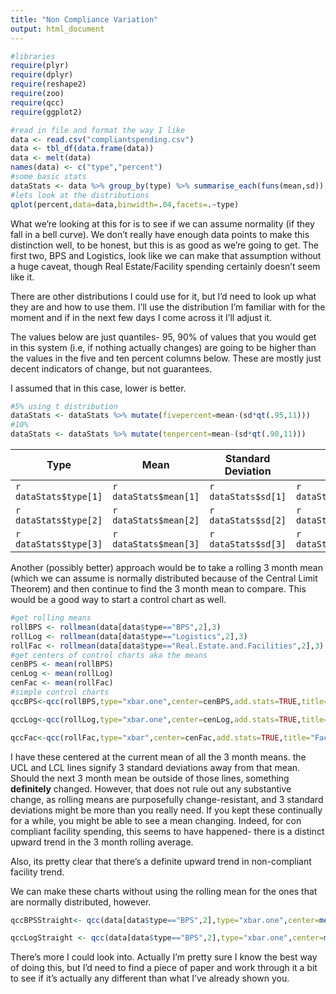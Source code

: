 ```yaml
---
title: "Non Compliance Variation"
output: html_document
---
```


```r
#libraries
require(plyr)
require(dplyr)
require(reshape2)
require(zoo)
require(qcc)
require(ggplot2)

#read in file and format the way I like
data <- read.csv("compliantspending.csv")
data <- tbl_df(data.frame(data))
data <- melt(data)
names(data) <- c("type","percent")
#some basic stats
dataStats <- data %>% group_by(type) %>% summarise_each(funs(mean,sd))
#lets look at the distributions
qplot(percent,data=data,binwidth=.04,facets=.~type)

```

What we're looking at this for is to see if we can assume normality (if they fall in a bell curve). We don't really have enough data points to make this distinction well, to be honest, but this is as good as we're going to get. The first two, BPS and Logistics, look like we can make that assumption without a huge caveat, though Real Estate/Facility spending certainly doesn't seem like it. 

There are other distributions I could use for it, but I'd need to look up what they are and how to use them. I'll use the distribution I'm familiar with for the moment and if in the next few days I come across it I'll adjust it.

The values below are just quantiles- 95, 90% of values that you would get in this system (i.e, if nothing actually changes) are going to be higher than the values in the five and ten percent columns below. These are mostly just decent indicators of change, but not guarantees.

I assumed that in this case, lower is better. 

```r
#5% using t distribution
dataStats <- dataStats %>% mutate(fivepercent=mean-(sd*qt(.95,11)))
#10%
dataStats <- dataStats %>% mutate(tenpercent=mean-(sd*qt(.90,11)))
```

Type | Mean | Standard Deviation | Five Percent | Ten Percent
-----|------|--------------------|--------------|------------
`r dataStats$type[1]`|`r dataStats$mean[1]`|`r dataStats$sd[1]`|`r dataStats$fivepercent[1]`|`r dataStats$tenpercent[1]`
`r dataStats$type[2]`|`r dataStats$mean[2]`|`r dataStats$sd[2]`|`r dataStats$fivepercent[2]`|`r dataStats$tenpercent[2]`
`r dataStats$type[3]`|`r dataStats$mean[3]`|`r dataStats$sd[3]`|`r dataStats$fivepercent[3]`|`r dataStats$tenpercent[3]`

Another (possibly better) approach would be to take a rolling 3 month mean (which we can assume is normally distributed because of the Central Limit Theorem) and then continue to find the 3 month mean to compare. This would be a good way to start a control chart as well.

```r
#get rolling means
rollBPS <- rollmean(data[data$type=="BPS",2],3)
rollLog <- rollmean(data[data$type=="Logistics",2],3)
rollFac <- rollmean(data[data$type=="Real.Estate.and.Facilities",2],3)
#get centers of control charts aka the means
cenBPS <- mean(rollBPS)
cenLog <- mean(rollLog)
cenFac <- mean(rollFac)
#simple control charts
qccBPS<-qcc(rollBPS,type="xbar.one",center=cenBPS,add.stats=TRUE,title="BPS Non-Compliant Spending 3 Month Rolling Mean",std.dev=sd(rollBPS))
```

```r
qccLog<-qcc(rollLog,type="xbar.one",center=cenLog,add.stats=TRUE,title="Logistics Non Compliant Spending 3 Month Rolling Mean",std.dev=sd(rollLog))
```

```r
qccFac<-qcc(rollFac,type="xbar",center=cenFac,add.stats=TRUE,title="Facilities Non Compliant Spending 3 Month Rolling Mean",std.dev=sd(rollFac))
```

I have these centered at the current mean of all the 3 month means. the UCL and LCL lines signify 3 standard deviations away from that mean. Should the next 3 month mean be outside of those lines, something **definitely** changed. However, that does not rule out any substantive change, as rolling means are purposefully change-resistant, and 3 standard deviations might be more than you really need. If you kept these continually for a while, you might be able to see a mean changing. Indeed, for con compliant facility spending, this seems to have happened- there is a distinct upward trend in the 3 month rolling average. 

Also, its pretty clear that there's a definite upward trend in non-compliant facility trend. 

We can make these charts without using the rolling mean for the ones that are normally distributed, however. 


```r
qccBPSStraight<- qcc(data[data$type=="BPS",2],type="xbar.one",center=mean(data[data$type=="BPS",2]),add.stats=TRUE,title="BPS Non-Compliant Spending",std.dev=sd(data[data$type=="BPS",2]))
```

```r
qccLogStraight <- qcc(data[data$type=="BPS",2],type="xbar.one",center=mean(data[data$type=="BPS",2]),add.stats=TRUE,title="Logistics Non-Compliant Spending",std.dev=sd(data[data$type=="BPS",2]))
```

There's more I could look into. Actually I'm pretty sure I know the best way of doing this, but I'd need to find a piece of paper and work through it a bit to see if it's actually any different than what I've already shown you.